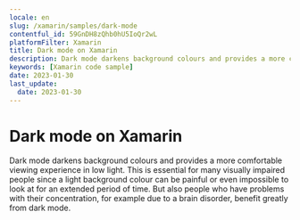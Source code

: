 ```yaml
---
locale: en
slug: /xamarin/samples/dark-mode
contentful_id: 59GnDH8zQhb0hU5IoQr2wL
platformFilter: Xamarin
title: Dark mode on Xamarin
description: Dark mode darkens background colours and provides a more comfortable viewing experience in low light.
keywords: [Xamarin code sample]
date: 2023-01-30
last_update:
  date: 2023-01-30
---
```


# Dark mode on Xamarin

Dark mode darkens background colours and provides a more comfortable viewing experience in low light. This is essential for many visually impaired people since a light background colour can be painful or even impossible to look at for an extended period of time. But also people who have problems with their concentration, for example due to a brain disorder, benefit greatly from dark mode.

<CodeSample id="screen-dark-mode" locale="en" platform="xamarin"/>

